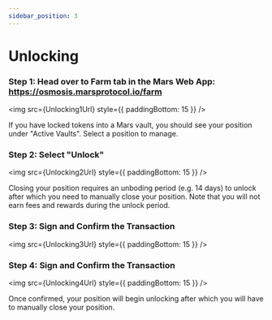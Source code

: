 ```yaml
---
sidebar_position: 3
---
```



# Unlocking

### Step 1: Head over to Farm tab in the Mars Web App: https://osmosis.marsprotocol.io/farm

<img src={Unlocking1Url} style={{ paddingBottom: 15 }} />

If you have locked tokens into a Mars vault, you should see your position under "Active Vaults". Select a position to manage. 

### Step 2: Select "Unlock"

<img src={Unlocking2Url} style={{ paddingBottom: 15 }} />

Closing your position requires an unboding period (e.g. 14 days) to unlock after which you need to manually close your position. Note that you will not earn fees and rewards during the unlock period. 

### Step 3: Sign and Confirm the Transaction

<img src={Unlocking3Url} style={{ paddingBottom: 15 }} />

### Step 4: Sign and Confirm the Transaction

<img src={Unlocking4Url} style={{ paddingBottom: 15 }} />

Once confirmed, your position will begin unlocking after which you will have to manually close your position. 
